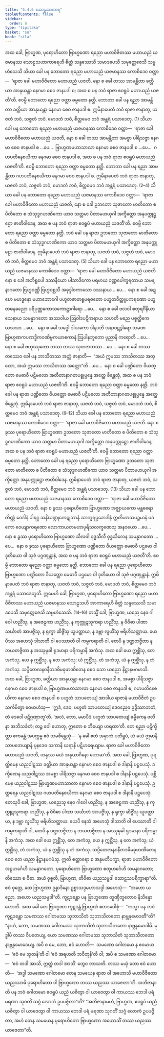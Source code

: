 ```yaml
---
title: "5.4.6 သောဠသာကာရ"
tableOfContents: false
sidebar:
  order: 6
type: "tipitaka"
basket: "su"
book: "sila"
---
```



<DynamicBreadcrumb />

<Division number="344" book="sila" e="ch" v="6" p="132">

<Paragraph number="555" book="sila">
အထ ခေါ, ဗြာဟ္မဏ, ပုရောဟိတော ဗြာဟ္မဏော ရညော မဟာဝိဇိတဿ မဟာယညံ ယဇမာနဿ သောဠသဟာကာရေဟိ စိတ္တံ သန္ဒဿေသိ သမာဒပေသိ သမုတ္တေဇေသိ သမ္ပဟံသေသိ သိယာ ခေါ ပန ဘောတော ရညော မဟာယညံ ယဇမာနဿ ကောစိဒေဝ ဝတ္တာ—  ‘ရာဇာ ခေါ မဟာဝိဇိတော မဟာယညံ ယဇတိ, နော စ ခေါ တဿ အာမန္တိတာ ခတ္တိယာ အာနုယန္တာ နေဂမာ စေဝ ဇာနပဒါ စ; အထ စ ပန ဘဝံ ရာဇာ ဧဝရူပံ မဟာယညံ ယဇတီ’တိ. ဧဝမ္ပိ ဘောတော ရညော ဝတ္တာ ဓမ္မတော နတ္ထိ. ဘောတာ ခေါ ပန ရညာ အာမန္တိတာ ခတ္တိယာ အာနုယန္တာ နေဂမာ စေဝ ဇာနပဒါ စ. ဣမိနာပေတံ ဘဝံ ရာဇာ ဇာနာတု, ယဇတံ ဘဝံ, သဇ္ဇတံ ဘဝံ, မောဒတံ ဘဝံ, စိတ္တမေဝ ဘဝံ အန္တရံ ပသာဒေတု. (1)
</Paragraph>

<Paragraph number="556" book="sila">
သိယာ ခေါ ပန ဘောတော ရညော မဟာယညံ ယဇမာနဿ ကောစိဒေဝ ဝတ္တာ—  ‘ရာဇာ ခေါ မဟာဝိဇိတော မဟာယညံ ယဇတိ, နော စ ခေါ တဿ အာမန္တိတာ အမစ္စာ ပါရိသဇ္ဇာ နေဂမာ စေဝ ဇာနပဒါ စ …ပေ…  ဗြာဟ္မဏမဟာသာလာ နေဂမာ စေဝ ဇာနပဒါ စ …ပေ…  ဂဟပတိနေစယိကာ နေဂမာ စေဝ ဇာနပဒါ စ, အထ စ ပန ဘဝံ ရာဇာ ဧဝရူပံ မဟာယညံ ယဇတီ’တိ. ဧဝမ္ပိ ဘောတော ရညော ဝတ္တာ ဓမ္မတော နတ္ထိ. ဘောတာ ခေါ ပန ရညာ အာမန္တိတာ ဂဟပတိနေစယိကာ နေဂမာ စေဝ ဇာနပဒါ စ. ဣမိနာပေတံ ဘဝံ ရာဇာ ဇာနာတု, ယဇတံ ဘဝံ, သဇ္ဇတံ ဘဝံ, မောဒတံ ဘဝံ, စိတ္တမေဝ ဘဝံ အန္တရံ ပသာဒေတု. (2–4)
</Paragraph>

<Paragraph number="557" book="sila">
သိယာ ခေါ ပန ဘောတော ရညော မဟာယညံ ယဇမာနဿ ကောစိဒေဝ ဝတ္တာ—  ‘ရာဇာ ခေါ မဟာဝိဇိတော မဟာယညံ ယဇတိ, နော စ ခေါ ဥဘတော သုဇာတော မာတိတော စ ပိတိတော စ သံသုဒ္ဓဂဟဏိကော ယာဝ သတ္တမာ ပိတာမဟယုဂါ အက္ခိတ္တော အနုပက္ကုဋ္ဌော ဇာတိဝါဒေန, အထ စ ပန ဘဝံ ရာဇာ ဧဝရူပံ မဟာယညံ ယဇတီ’တိ. ဧဝမ္ပိ ဘောတော ရညော ဝတ္တာ ဓမ္မတော နတ္ထိ. ဘဝံ ခေါ ပန ရာဇာ ဥဘတော သုဇာတော မာတိတော စ ပိတိတော စ သံသုဒ္ဓဂဟဏိကော ယာဝ သတ္တမာ ပိတာမဟယုဂါ အက္ခိတ္တော အနုပက္ကုဋ္ဌော ဇာတိဝါဒေန. ဣမိနာပေတံ ဘဝံ ရာဇာ ဇာနာတု, ယဇတံ ဘဝံ, သဇ္ဇတံ ဘဝံ, မောဒတံ ဘဝံ, စိတ္တမေဝ ဘဝံ အန္တရံ ပသာဒေတု. (5)
</Paragraph>

<Paragraph number="558" book="sila">
သိယာ ခေါ ပန ဘောတော ရညော မဟာယညံ ယဇမာနဿ ကောစိဒေဝ ဝတ္တာ—  ‘ရာဇာ ခေါ မဟာဝိဇိတော မဟာယညံ ယဇတိ နော စ ခေါ အဘိရူပေါ ဒဿနီယော ပါသာဒိကော ပရမာယ ဝဏ္ဏပေါက္ခရတာယ သမန္နာဂတော ဗြဟ္မဝဏ္ဏီ ဗြဟ္မဝစ္ဆသီ အခုဒ္ဒါဝကာသော ဒဿနာယ …ပေ…  နော စ ခေါ အဍ္ဎော မဟဒ္ဓနော မဟာဘောဂေါ ပဟူတဇာတရူပရဇတော ပဟူတဝိတ္တူပကရဏော ပဟူတဓနဓညော ပရိပုဏ္ဏကောသကောဋ္ဌာဂါရော …ပေ…  နော စ ခေါ ဗလဝါ စတုရင်္ဂိနိယာ သေနာယ သမန္နာဂတော အဿဝါယ ဩဝါဒပဋိကရာယ သဟတိ မညေ ပစ္စတ္ထိကေ ယသသာ …ပေ…  နော စ ခေါ သဒ္ဓေါ ဒါယကော ဒါနပတိ အနာဝဋဒွါရော သမဏဗြာဟ္မဏကပဏဒ္ဓိကဝဏိဗ္ဗကယာစကာနံ ဩပါနဘူတော ပုညာနိ ကရောတိ …ပေ…  နော စ ခေါ ဗဟုဿုတော တဿ တဿ သုတဇာတဿ …ပေ…  နော စ ခေါ တဿ တဿေဝ ခေါ ပန ဘာသိတဿ အတ္ထံ ဇာနာတိ—  “အယံ ဣမဿ ဘာသိတဿ အတ္ထော, အယံ ဣမဿ ဘာသိတဿ အတ္ထော”တိ …ပေ…  နော စ ခေါ ပဏ္ဍိတော ဝိယတ္တော မေဓာဝီ ပဋိဗလော အတီတာနာဂတပစ္စုပ္ပန္နေ အတ္ထေ စိန္တေတုံ, အထ စ ပန ဘဝံ ရာဇာ ဧဝရူပံ မဟာယညံ ယဇတီ’တိ. ဧဝမ္ပိ ဘောတော ရညော ဝတ္တာ ဓမ္မတော နတ္ထိ. ဘဝံ ခေါ ပန ရာဇာ ပဏ္ဍိတော ဝိယတ္တော မေဓာဝီ ပဋိဗလော အတီတာနာဂတပစ္စုပ္ပန္နေ အတ္ထေ စိန္တေတုံ. ဣမိနာပေတံ ဘဝံ ရာဇာ ဇာနာတု, ယဇတံ ဘဝံ, သဇ္ဇတံ ဘဝံ, မောဒတံ ဘဝံ, စိတ္တမေဝ ဘဝံ အန္တရံ ပသာဒေတု. (6–12)
</Paragraph>

<Paragraph number="559" book="sila">
သိယာ ခေါ ပန ဘောတော ရညော မဟာယညံ ယဇမာနဿ ကောစိဒေဝ ဝတ္တာ—  ‘ရာဇာ ခေါ မဟာဝိဇိတော မဟာယညံ ယဇတိ. နော စ ခွဿ ပုရောဟိတော ဗြာဟ္မဏော ဥဘတော သုဇာတော မာတိတော စ ပိတိတော စ သံသုဒ္ဓဂဟဏိကော ယာဝ သတ္တမာ ပိတာမဟယုဂါ အက္ခိတ္တော အနုပက္ကုဋ္ဌော ဇာတိဝါဒေန; အထ စ ပန ဘဝံ ရာဇာ ဧဝရူပံ မဟာယညံ ယဇတီ’တိ. ဧဝမ္ပိ ဘောတော ရညော ဝတ္တာ ဓမ္မတော နတ္ထိ. ဘောတော ခေါ ပန ရညော ပုရောဟိတော ဗြာဟ္မဏော ဥဘတော သုဇာတော မာတိတော စ ပိတိတော စ သံသုဒ္ဓဂဟဏိကော ယာဝ သတ္တမာ ပိတာမဟယုဂါ အက္ခိတ္တော အနုပက္ကုဋ္ဌော ဇာတိဝါဒေန. ဣမိနာပေတံ ဘဝံ ရာဇာ ဇာနာတု, ယဇတံ ဘဝံ, သဇ္ဇတံ ဘဝံ, မောဒတံ ဘဝံ, စိတ္တမေဝ ဘဝံ အန္တရံ ပသာဒေတု. (13)
</Paragraph>

<Paragraph number="560" book="sila">
သိယာ ခေါ ပန ဘောတော ရညော မဟာယညံ ယဇမာနဿ ကောစိဒေဝ ဝတ္တာ—  ‘ရာဇာ ခေါ မဟာဝိဇိတော မဟာယညံ ယဇတိ. နော စ ခွဿ ပုရောဟိတော ဗြာဟ္မဏော အဇ္ဈာယကော မန္တဓရော တိဏ္ဏံ ဝေဒါနံ ပါရဂူ သနိဃဏ္ဍုကေဋုဘာနံ သာက္ခရပ္ပဘေဒါနံ ဣတိဟာသပဉ္စမာနံ ပဒကော ဝေယျာကရဏော လောကာယတမဟာပုရိသလက္ခဏေသု အနဝယော …ပေ…  နော စ ခွဿ ပုရောဟိတော ဗြာဟ္မဏော သီလဝါ ဝုဒ္ဓသီလီ ဝုဒ္ဓသီလေန သမန္နာဂတော …ပေ…  နော စ ခွဿ ပုရောဟိတော ဗြာဟ္မဏော ပဏ္ဍိတော ဝိယတ္တော မေဓာဝီ ပဌမော ဝါ ဒုတိယော ဝါ သုဇံ ပဂ္ဂဏှန္တာနံ, အထ စ ပန ဘဝံ ရာဇာ ဧဝရူပံ မဟာယညံ ယဇတီ’တိ. ဧဝမ္ပိ ဘောတော ရညော ဝတ္တာ ဓမ္မတော နတ္ထိ. ဘောတော ခေါ ပန ရညော ပုရောဟိတော ဗြာဟ္မဏော ပဏ္ဍိတော ဝိယတ္တော မေဓာဝီ ပဌမော ဝါ ဒုတိယော ဝါ သုဇံ ပဂ္ဂဏှန္တာနံ. ဣမိနာပေတံ ဘဝံ ရာဇာ ဇာနာတု, ယဇတံ ဘဝံ, သဇ္ဇတံ ဘဝံ, မောဒတံ ဘဝံ, စိတ္တမေဝ ဘဝံ အန္တရံ ပသာဒေတူတိ. ဣမေဟိ ခေါ, ဗြာဟ္မဏ, ပုရောဟိတော ဗြာဟ္မဏော ရညော မဟာဝိဇိတဿ မဟာယညံ ယဇမာနဿ သောဠသဟိ အာကာရေဟိ စိတ္တံ သန္ဒဿေသိ သမာဒပေသိ သမုတ္တေဇေသိ သမ္ပဟံသေသိ. (14–16)
</Paragraph>

</Division>
<Division number="345" book="sila" e="ch" v="6" p="134">

<Paragraph number="561" book="sila">
တသ္မိံ ခေါ, ဗြာဟ္မဏ, ယညေ နေဝ ဂါဝေါ ဟညိံသု, န အဇေဠကာ ဟညိံသု, န ကုက္ကုဋသူကရာ ဟညိံသု, န ဝိဝိဓာ ပါဏာ သင်္ဃာတံ အာပဇ္ဇိံသု, န ရုက္ခာ ဆိဇ္ဇိံသု ယူပတ္ထာယ, န ဒဗ္ဘာ လူယိံသု ဗရိဟိသတ္ထာယ. ယေပိဿ အဟေသုံ ဒါသာတိ ဝါ ပေဿာတိ ဝါ ကမ္မကရာတိ ဝါ, တေပိ န ဒဏ္ဍတဇ္ဇိတာ န ဘယတဇ္ဇိတာ န အဿုမုခါ ရုဒမာနာ ပရိကမ္မာနိ အကံသု. အထ ခေါ ယေ ဣစ္ဆိံသု, တေ အကံသု, ယေ န ဣစ္ဆိံသု, န တေ အကံသု; ယံ ဣစ္ဆိံသု, တံ အကံသု, ယံ န ဣစ္ဆိံသု, န တံ အကံသု. သပ္ပိတေလနဝနီတဒဓိမဓုဖာဏိတေန စေဝ သော ယညော နိဋ္ဌာနမဂမာသိ.
</Paragraph>

</Division>
<Division number="346" book="sila" e="ch" v="6" p="135">

<Paragraph number="562" book="sila">
အထ ခေါ, ဗြာဟ္မဏ, ခတ္တိယာ အာနုယန္တာ နေဂမာ စေဝ ဇာနပဒါ စ, အမစ္စာ ပါရိသဇ္ဇာ နေဂမာ စေဝ ဇာနပဒါ စ, ဗြာဟ္မဏမဟာသာလာ နေဂမာ စေဝ ဇာနပဒါ စ, ဂဟပတိနေစယိကာ နေဂမာ စေဝ ဇာနပဒါ စ ပဟူတံ သာပတေယျံ အာဒါယ ရာဇာနံ မဟာဝိဇိတံ ဥပသင်္ကမိတွာ ဧဝမာဟံသု—  ‘ဣဒံ, ဒေဝ, ပဟူတံ သာပတေယျံ ဒေဝညေဝ ဥဒ္ဒိဿာဘတံ, တံ ဒေဝေါ ပဋိဂ္ဂဏှာတူ’တိ. ‘အလံ, ဘော, မမာပိဒံ ပဟူတံ သာပတေယျံ ဓမ္မိကေန ဗလိနာ အဘိသင်္ခတံ; တဉ္စ ဝေါ ဟောတု, ဣတော စ ဘိယျော ဟရထာ’တိ. တေ ရညာ ပဋိက္ခိတ္တာ ဧကမန္တံ အပက္ကမ္မ ဧဝံ သမစိန္တေသုံ—  ‘န ခေါ ဧတံ အမှာကံ ပတိရူပံ, ယံ မယံ ဣမာနိ သာပတေယျာနိ ပုနဒေဝ သကာနိ ဃရာနိ ပဋိဟရေယျာမ. ရာဇာ ခေါ မဟာဝိဇိတော မဟာယညံ ယဇတိ, ဟန္ဒဿ မယံ အနုယာဂိနော ဟောမာ’တိ.
</Paragraph>

</Division>
<Division number="347" book="sila" e="ch" v="6" p="135">

<Paragraph number="563" book="sila">
အထ ခေါ, ဗြာဟ္မဏ, ပုရတ္ထိမေန ယညဝါဋဿ ခတ္တိယာ အာနုယန္တာ နေဂမာ စေဝ ဇာနပဒါ စ ဒါနာနိ ပဋ္ဌပေသုံ. ဒက္ခိဏေန ယညဝါဋဿ အမစ္စာ ပါရိသဇ္ဇာ နေဂမာ စေဝ ဇာနပဒါ စ ဒါနာနိ ပဋ္ဌပေသုံ. ပစ္ဆိမေန ယညဝါဋဿ ဗြာဟ္မဏမဟာသာလာ နေဂမာ စေဝ ဇာနပဒါ စ ဒါနာနိ ပဋ္ဌပေသုံ. ဥတ္တရေန ယညဝါဋဿ ဂဟပတိနေစယိကာ နေဂမာ စေဝ ဇာနပဒါ စ ဒါနာနိ ပဋ္ဌပေသုံ.
</Paragraph>

<Paragraph number="564" book="sila">
တေသုပိ ခေါ, ဗြာဟ္မဏ, ယညေသု နေဝ ဂါဝေါ ဟညိံသု, န အဇေဠကာ ဟညိံသု, န ကုက္ကုဋသူကရာ ဟညိံသု, န ဝိဝိဓာ ပါဏာ သင်္ဃာတံ အာပဇ္ဇိံသု, န ရုက္ခာ ဆိဇ္ဇိံသု ယူပတ္ထာယ, န ဒဗ္ဘာ လူယိံသု ဗရိဟိသတ္ထာယ. ယေပိ နေသံ အဟေသုံ ဒါသာတိ ဝါ ပေဿာတိ ဝါ ကမ္မကရာတိ ဝါ, တေပိ န ဒဏ္ဍတဇ္ဇိတာ န ဘယတဇ္ဇိတာ န အဿုမုခါ ရုဒမာနာ ပရိကမ္မာနိ အကံသု. အထ ခေါ ယေ ဣစ္ဆိံသု, တေ အကံသု, ယေ န ဣစ္ဆိံသု, န တေ အကံသု; ယံ ဣစ္ဆိံသု, တံ အကံသု, ယံ န ဣစ္ဆိံသု န တံ အကံသု. သပ္ပိတေလနဝနီတဒဓိမဓုဖာဏိတေန စေဝ တေ ယညာ နိဋ္ဌာနမဂမံသု.
</Paragraph>

<Paragraph number="565" book="sila">
ဣတိ စတ္တာရော စ အနုမတိပက္ခာ, ရာဇာ မဟာဝိဇိတော အဋ္ဌဟင်္ဂေဟိ သမန္နာဂတော, ပုရောဟိတော ဗြာဟ္မဏော စတူဟင်္ဂေဟိ သမန္နာဂတော; တိဿော စ ဝိဓာ. အယံ ဝုစ္စတိ, ဗြာဟ္မဏ, တိဝိဓာ ယညသမ္ပဒါ သောဠသပရိက္ခာရာ”တိ.
</Paragraph>

</Division>
<Division number="348" book="sila" e="ch" v="6" p="136">

<Paragraph number="566" book="sila">
ဧဝံ ဝုတ္တေ, တေ ဗြာဟ္မဏာ ဥန္နာဒိနော ဥစ္စာသဒ္ဒမဟာသဒ္ဒါ အဟေသုံ—  “အဟော ယညော, အဟော ယညသမ္ပဒါ”တိ. ကူဋဒန္တော ပန ဗြာဟ္မဏော တူဏှီဘူတောဝ နိသိန္နော ဟောတိ. အထ ခေါ တေ ဗြာဟ္မဏာ ကူဋဒန္တံ ဗြာဟ္မဏံ ဧတဒဝေါစုံ—  “ကသ္မာ ပန ဘဝံ ကူဋဒန္တော သမဏဿ ဂေါတမဿ သုဘာသိတံ သုဘာသိတတော နာဗ္ဘနုမောဒတီ”တိ? “နာဟံ, ဘော, သမဏဿ ဂေါတမဿ သုဘာသိတံ သုဘာသိတတော နာဗ္ဘနုမောဒါမိ. မုဒ္ဓါပိ တဿ ဝိပတေယျ, ယော သမဏဿ ဂေါတမဿ သုဘာသိတံ သုဘာသိတတော နာဗ္ဘနုမောဒေယျ. အပိ စ မေ, ဘော, ဧဝံ ဟောတိ—  သမဏော ဂေါတမော န ဧဝမာဟ—  ‘ဧဝံ မေ သုတန်’တိ ဝါ ‘ဧဝံ အရဟတိ ဘဝိတုန်’တိ ဝါ; အပိ စ သမဏော ဂေါတမော—  ‘ဧဝံ တဒါ အာသိ, ဣတ္ထံ တဒါ အာသိ’ တွေဝ ဘာသတိ. တဿ မယှံ ဘော ဧဝံ ဟောတိ—  ‘အဒ္ဓါ သမဏော ဂေါတမော တေန သမယေန ရာဇာ ဝါ အဟောသိ မဟာဝိဇိတော ယညဿာမိ ပုရောဟိတော ဝါ ဗြာဟ္မဏော တဿ ယညဿ ယာဇေတာ’တိ. အဘိဇာနာတိ ပန ဘဝံ ဂေါတမော ဧဝရူပံ ယညံ ယဇိတွာ ဝါ ယာဇေတွာ ဝါ ကာယဿ ဘေဒါ ပရံ မရဏာ သုဂတိံ သဂ္ဂံ လောကံ ဥပပဇ္ဇိတာ”တိ? “အဘိဇာနာမဟံ, ဗြာဟ္မဏ, ဧဝရူပံ ယညံ ယဇိတွာ ဝါ ယာဇေတွာ ဝါ ကာယဿ ဘေဒါ ပရံ မရဏာ သုဂတိံ သဂ္ဂံ လောကံ ဥပပဇ္ဇိတာ, အဟံ တေန သမယေန ပုရောဟိတော ဗြာဟ္မဏော အဟောသိံ တဿ ယညဿ ယာဇေတာ”တိ.
</Paragraph>
</Division>